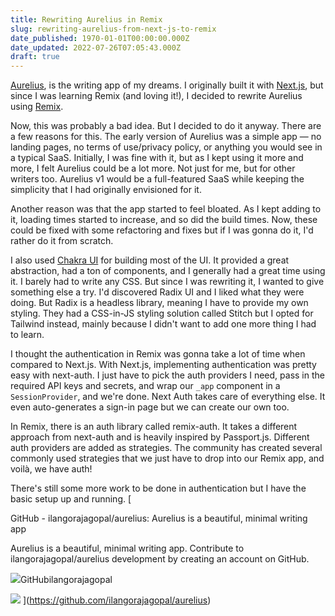 ```yaml
---
title: Rewriting Aurelius in Remix
slug: rewriting-aurelius-from-next-js-to-remix
date_published: 1970-01-01T00:00:00.000Z
date_updated: 2022-07-26T07:05:43.000Z
draft: true
---
```


[Aurelius](https://aurelius.ink), is the writing app of my dreams. I originally built it with [Next.js](https://nextjs.org/), but since I was learning Remix (and loving it!), I decided to rewrite Aurelius using [Remix](https://remix.run/).

Now, this was probably a bad idea. But I decided to do it anyway. There are a few reasons for this. The early version of Aurelius was a simple app — no landing pages, no terms of use/privacy policy, or anything you would see in a typical SaaS. Initially, I was fine with it, but as I kept using it more and more, I felt Aurelius could be a lot more. Not just for me, but for other writers too. Aurelius v1 would be a full-featured SaaS while keeping the simplicity that I had originally envisioned for it.

Another reason was that the app started to feel bloated. As I kept adding to it, loading times started to increase, and so did the build times. Now, these could be fixed with some refactoring and fixes but if I was gonna do it, I'd rather do it from scratch.

I also used [Chakra UI](https://chakra-ui.com/) for building most of the UI. It provided a great abstraction, had a ton of components, and I generally had a great time using it. I barely had to write any CSS. But since I was rewriting it, I wanted to give something else a try. I'd discovered Radix UI and I liked what they were doing. But Radix is a headless library, meaning I have to provide my own styling. They had a CSS-in-JS styling solution called Stitch but I opted for Tailwind instead, mainly because I didn't want to add one more thing I had to learn.

I thought the authentication in Remix was gonna take a lot of time when compared to Next.js. With Next.js, implementing authentication was pretty easy with next-auth. I just have to pick the auth providers I need, pass in the required API keys and secrets, and wrap our `_app` component in a `SessionProvider`, and we're done. Next Auth takes care of everything else. It even auto-generates a sign-in page but we can create our own too.

In Remix, there is an auth library called remix-auth. It takes a different approach from next-auth and is heavily inspired by Passport.js. Different auth providers are added as strategies. The community has created several commonly used strategies that we just have to drop into our Remix app, and voilà, we have auth!

There's still some more work to be done in authentication but I have the basic setup up and running.
[

GitHub - ilangorajagopal/aurelius: Aurelius is a beautiful, minimal writing app

Aurelius is a beautiful, minimal writing app. Contribute to ilangorajagopal/aurelius development by creating an account on GitHub.

![](https://github.com/fluidicon.png)GitHubilangorajagopal

![](https://opengraph.githubassets.com/19d4701155d372c38a3226cbf633750a3de7c791c8c5415241882915b67849b4/ilangorajagopal/aurelius)
](https://github.com/ilangorajagopal/aurelius)
